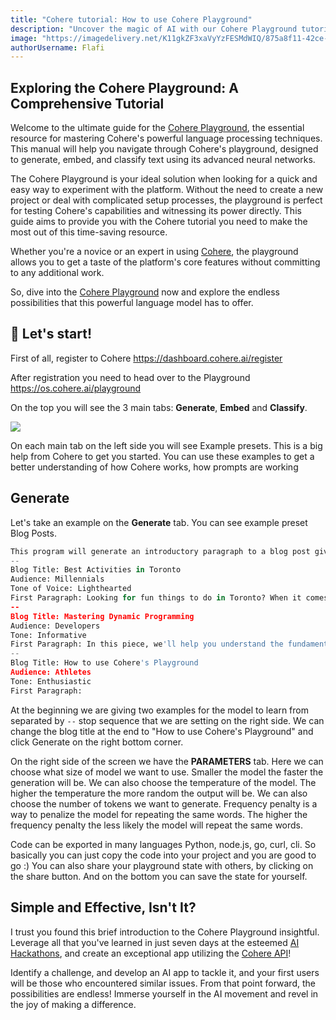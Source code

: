 ```yaml
---
title: "Cohere tutorial: How to use Cohere Playground"
description: "Uncover the magic of AI with our Cohere Playground tutorial. Learn to experiment with language models, generate text, and classify inputs, all without coding."
image: "https://imagedelivery.net/K11gkZF3xaVyYzFESMdWIQ/875a8f11-42ce-482e-7eca-34997f07ef00/full"
authorUsername: Flafi
---
```


## Exploring the Cohere Playground: A Comprehensive Tutorial
Welcome to the ultimate guide for the [Cohere Playground](https://lablab.ai/tech/cohere), the essential resource for mastering Cohere's powerful language processing techniques. This manual will help you navigate through Cohere's playground, designed to generate, embed, and classify text using its advanced neural networks.

The Cohere Playground is your ideal solution when looking for a quick and easy way to experiment with the platform. Without the need to create a new project or deal with complicated setup processes, the playground is perfect for testing Cohere's capabilities and witnessing its power directly. This guide aims to provide you with the Cohere tutorial you need to make the most out of this time-saving resource.

Whether you're a novice or an expert in using [Cohere](https://cohere.com/), the playground allows you to get a taste of the platform's core features without committing to any additional work. 

So, dive into the [Cohere Playground](https://dashboard.cohere.ai/welcome/login?redirect_uri=%2Fplayground%2Fgenerate%3Fmodel%3Dxlarge) now and explore the endless possibilities that this powerful language model has to offer.


## 🚀 Let's start!

First of all, register to Cohere https://dashboard.cohere.ai/register

After registration you need to head over to the Playground https://os.cohere.ai/playground

On the top you will see the 3 main tabs: **Generate**, **Embed** and **Classify**.


<Img src="https://storage.googleapis.com/lablab-static-eu/images/tutorials/cohere_playground.jpeg" />

On each main tab on the left side you will see Example presets. This is a big help from Cohere to get you started. You can use these examples to get a better understanding of how Cohere works, how prompts are working


## Generate

Let's take an example on the **Generate** tab. You can see example preset Blog Posts.


```python
This program will generate an introductory paragraph to a blog post given a blog title, audience, and tone of voice.
--
Blog Title: Best Activities in Toronto
Audience: Millennials
Tone of Voice: Lighthearted
First Paragraph: Looking for fun things to do in Toronto? When it comes to exploring Canada's largest city, there's an ever-evolving set of activities to choose from. Whether you're looking to visit a local museum or sample the city's varied cuisine, there is plenty to fill any itinerary. In this blog post, I'll share some of my favorite recommendations
--
Blog Title: Mastering Dynamic Programming
Audience: Developers
Tone: Informative
First Paragraph: In this piece, we'll help you understand the fundamentals of dynamic programming, and when to apply this optimization technique. We'll break down bottom-up and top-down approaches to solve dynamic programming problems.
--
Blog Title: How to use Cohere's Playground
Audience: Athletes
Tone: Enthusiastic
First Paragraph:
```
At the beginning we are giving two examples for the model to learn from separated by `--` stop sequence that we are setting on the right side.
We can change the blog title at the end to "How to use Cohere's Playground" and click Generate on the right bottom corner.


On the right side of the screen we have the **PARAMETERS** tab. Here we can choose what size of model we want to use. Smaller the model the faster the generation will be.
We can also choose the temperature of the model. The higher the temperature the more random the output will be.
We can also choose the number of tokens we want to generate.
Frequency penalty is a way to penalize the model for repeating the same words. The higher the frequency penalty the less likely the model will repeat the same words.


Code can be exported in many languages Python, node.js, go, curl, cli. So basically you can just copy the code into your project and you are good to go :)
You can also share your playground state with others, by clicking on the share button.
And on the bottom you can save the state for yourself.

## Simple and Effective, Isn't It?

I trust you found this brief introduction to the Cohere Playground insightful. Leverage all that you've learned in just seven days at the esteemed [AI Hackathons](https://lablab.ai/event), and create an exceptional app utilizing the [Cohere API](https://lablab.ai/tech/cohere)!

Identify a challenge, and develop an AI app to tackle it, and your first users will be those who encountered similar issues. From that point forward, the possibilities are endless! Immerse yourself in the AI movement and revel in the joy of making a difference.

